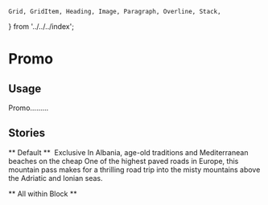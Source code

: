 
	Grid, GridItem, Heading, Image, Paragraph, Overline, Stack,
} from '../../../index';

<Meta title="Blocks/Promo" component={Promo} />

# Promo

<Props of={Promo} />


## Usage

Promo.........

## Stories

** Default **
<Preview>
	<Story name="Default">
		<Grid className="b-promo">
			<GridItem desktop="span 4">
				<Image src="https://placekitten.com/1280/720" alt="" aspectRatio="4 / 3" />
			</GridItem>
			<GridItem desktop="span 8">
				<Stack>
					<Overline>Exclusive</Overline>
					<Heading>In Albania, age-old traditions and Mediterranean beaches on the cheap</Heading>
					<Paragraph>One of the highest paved roads in Europe, this mountain pass makes for a thrilling road trip into the misty mountains above the Adriatic and Ionian seas.</Paragraph>
				</Stack>
			</GridItem>
		</Grid>
	</Story>
</Preview>

** All within Block **
<Preview>
	<Story name="Within Block">
		<Promo />
	</Story>
</Preview>
